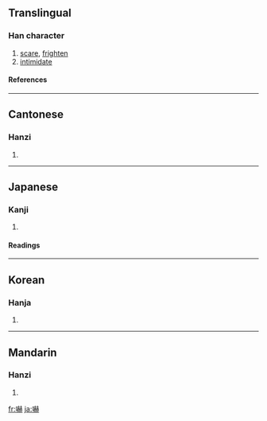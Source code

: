 {{see|吓}}

==Translingual==
===Han character===
{{Han char|rn=30|rad=口|as=14|sn=17|four=6403<sub>1</sub>|canj=口土金金 (RGCC)}}
# [[scare]], [[frighten]]
# [[intimidate]]
====References====
{{Han ref|kx=0211.370|dkj=04459|dj=0434.290|hdz=10695.100|uh=5687|ud=22151|bh=C07E|bd=49278}}
----
==Cantonese==
===Hanzi===
{{yue-hanzi|jyut=|y=haak3}}
# {{defn|Cantonese}}
----
==Japanese==
===Kanji===
{{ja-kanji|grade=c|rs=口14}}
# {{defn|Japanese}} 
====Readings====
{{ja-readings|on=[[かく]] (kaku), [[か]] (ka)|kun=[[おどす]] (odosu)}}
----
==Korean==
===Hanja===
{{ko-hanja|hangeul=[[하]], [[혁]]|rv=ha, hyeok|mr=ha, hyŏk}}
# {{defn|Korean}}
----
==Mandarin==
===Hanzi===
{{cmn-hanzi|sim=吓|pin=[[xià]] ([[xia4]])|wg=hsia<sup>4</sup>}}
# {{defn|Mandarin}}

[[fr:嚇]]
[[ja:嚇]]